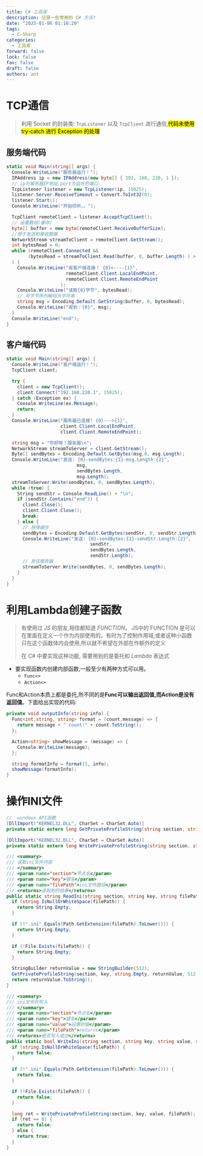 ```yaml
---
title: C# 工具库
description: 记录一些常用的 C# 方法?
date: "2023-01-06 01:10:20"
tags:
  - C-Sharp
categories:
  - 工具库
forward: false
lock: false
fav: false
draft: false
authors: ant
---
```



# TCP通信
> 利用 Socket 的封装类: `TcpListener` 以及 `TcpClient` 进行通信,<mark>代码未使用 try-catch 进行 Exception 的处理</mark>

## 服务端代码

```c# title="next.config.mjs" {1-8}
static void Main(string[] args) {
  Console.WriteLine("服务器运行！");
  IPAddress ip = new IPAddress(new byte[] { 192, 168, 220, 1 });
  // ip为服务器IP地址,port为监听的端口
  TcpListener listener = new TcpListener(ip, 15025);
  listener.Server.ReceiveTimeout = Convert.ToInt32(0);
  listener.Start();
  Console.WriteLine("开始侦听。。");

  TcpClient remoteClient = listener.AcceptTcpClient();
  // 设置数组(缓存)
  byte[] buffer = new byte[remoteClient.ReceiveBufferSize];
  //用于发送和接收数据
  NetworkStream streamToClient = remoteClient.GetStream();
  int bytesRead = 0;
  while (remoteClient.Connected &&
        (bytesRead = streamToClient.Read(buffer, 0, buffer.Length) ) > 0
  ) {
    Console.WriteLine("有客户端连接！ {0}<----{1}",
                      remoteClient.Client.LocalEndPoint,
                      remoteClient.Client.RemoteEndPoint
                    );
    Console.WriteLine("读取{0}字节", bytesRead);
    // 将字节序列解码为字符串
    string msg = Encoding.Default.GetString(buffer, 0, bytesRead);
    Console.WriteLine("收到：{0}", msg);
  }
  Console.WriteLine("end");
}
```

## 客户端代码

```c#
static void Main(string[] args) {
  Console.WriteLine("客户端运行！");
  TcpClient client;

  try {
    client = new TcpClient();
    client.Connect("192.168.220.1", 15025);
  } catch (Exception ex) {
    Console.WriteLine(ex.Message);
    return;
  }
  Console.WriteLine("服务器已连接! {0}--->{1}",
                    client.Client.LocalEndPoint,
                    client.Client.RemoteEndPoint);

  string msg = "你好呀！服务器\n";
  NetworkStream streamToServer = client.GetStream();
  Byte[] sendBytes = Encoding.Default.GetBytes(msg,0, msg.Length);
  Console.WriteLine("发送: {0}-sendBytes:{1}-msg.Length:{2}",
                          msg,
                          sendBytes.Length,
                          msg.Length);
  streamToServer.Write(sendBytes, 0, sendBytes.Length);
  while (true) {
    String sendStr = Console.ReadLine() + "\n";
    if (sendStr.Contains("end")) {
      client.Close();
      client.Client.Close();
      break;
    } else {
      // 获得缓存
      sendBytes = Encoding.Default.GetBytes(sendStr, 0, sendStr.Length);
      Console.WriteLine("发送: {0}-sendBytes:{1}-sendStr.Length:{2}",
                               sendStr,
                               sendBytes.Length,
                               sendStr.Length);
      // 发往服务器
      streamToServer.Write(sendBytes, 0, sendBytes.Length);
    }
  }
}
```

# 利用Lambda创建子函数

> 有使用过 *JS* 的朋友,相信都知道 *FUNCTION*。
> JS中的 FUNCTION 是可以在里面在定义一个作为内部使用的。有时为了控制作用域,或者这种小函数只在这个函数体内会使用,所以就不希望在外部在作额外的定义
>
> 在 C# 中要实现这种功能, 需要用到的是委托和 *Lambda* 表达式

- 要实现函数内创建内部函数,一般至少有两种方式可以用。
  - `Func<>`
  - `Action<>`

Func和Action本质上都是委托,所不同的是**Func可以输出返回值,而Action是没有返回值**。下面给出实现的代码:

```c#
private void outputInfo(string info) {
  Func<int,string, string> format = (count,message) => {
    return message + " count:" + count.ToString();
  };

  Action<string> showMessage = (message) => {
    Console.WriteLine(message);
  };

  string formatInfo = format(1, info);
  showMessage(formatInfo);
}
```

# 操作INI文件

```c#
//  windows API函数
[DllImport("KERNEL32.DLL", CharSet = CharSet.Auto)]
private static extern long GetPrivateProfileString(string section, string key, string defaultValue, StringBuilder returnValue, int size, string filePath);

[DllImport("KERNEL32.DLL", CharSet = CharSet.Auto)]
private static extern long WritePrivateProfileString(string section, string key, string val, string filePath);

/// <summary>
/// 读取ini文件内容
/// </summary>
/// <param name="section">节点名</param>
/// <param name="key">键名</param>
/// <param name="filePath">ini文件路径</param>
/// <returns>读取到的结果</returns>
public static string ReadIni(string section, string key, string filePath) {
  if (string.IsNullOrWhiteSpace(filePath)) {
    return String.Empty;
  }

  if (!".ini".Equals(Path.GetExtension(filePath).ToLower())) {
    return String.Empty;
  }

  if (!File.Exists(filePath)) {
    return String.Empty;
  }

  StringBuilder returnValue = new StringBuilder(512);
  GetPrivateProfileString(section, key, string.Empty, returnValue, 512, filePath);
  return returnValue.ToString();
}

/// <summary>
/// ini文件的写入
/// </summary>
/// <param name="section">节点名</param>
/// <param name="key">键名</param>
/// <param name="value">设置的值</param>
/// <param name="filePath">returns</param>
/// <returns>是否写入成功</returns>
public static bool WriteIni(string section, string key, string value, string filePath) {
  if (string.IsNullOrWhiteSpace(filePath)) {
    return false;
  }

  if (!".ini".Equals(Path.GetExtension(filePath).ToLower())) {
    return false;
  }

  if (!File.Exists(filePath)) {
    return false;
  }

  long ret = WritePrivateProfileString(section, key, value, filePath);
  if (ret == 0) {
    return false;
  } else {
    return true;
  }
}
```
